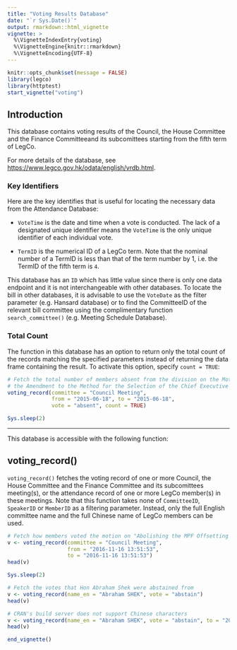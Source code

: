 ```yaml
---
title: "Voting Results Database"
date: "`r Sys.Date()`"
output: rmarkdown::html_vignette
vignette: >
  %\VignetteIndexEntry{voting} 
  %\VignetteEngine{knitr::rmarkdown} 
  %\VignetteEncoding{UTF-8}
---
```


```r
knitr::opts_chunk$set(message = FALSE)
library(legco)
library(httptest)
start_vignette("voting")
```

## Introduction

This database contains voting results of the Council, the House Committee and the Finance
Committeeand its subcomittees starting from the fifth term of LegCo.

For more details of the database, see <https://www.legco.gov.hk/odata/english/vrdb.html>.

### Key Identifiers

Here are the key identifies that is useful for locating the necessary data from the Attendance 
Database:

* `VoteTime` is the date and time when a vote is conducted. The lack of a designated unique identifier
means the `VoteTime` is the only unique identifier of each individual vote.

* `TermID` is the numerical ID of a LegCo term. Note that the nominal number of a TermID is less than that
of the term number by 1, i.e. the TermID of the fifth term is `4`.

This database has an `ID` which has little value since there is only one data endpoint and 
it is not interchangeable with other databases. To locate the bill in other databases, it is
advisable to use the `VoteDate` as the filter parameter (e.g. Hansard database) or to find
the CommitteeID of the relevant bill committee using the complimentary function 
`search_committee()` (e.g. Meeting Schedule Database).

### Total Count

The function in this database has an option to return only the total count of the records
matching the specified parameters instead of returning the data frame containing the result.
To activate this option, specify `count = TRUE`:

```r
# Fetch the total number of members absent from the division on the Motion Concerning
# the Amendment to the Method for the Selection of the Chief Executive of the HKSAR
voting_record(committee = "Council Meeting",
              from = "2015-06-18", to = "2015-06-18",
              vote = "absent", count = TRUE)
```
```r
Sys.sleep(2)
```

---

This database is accessible with the following function:

## voting_record()

`voting_record()` fetches the voting record of one or more Council, the House Committee
and the Finance Committee and its subcomittees meeting(s), or the attendance record of one or more 
LegCo member(s) in these meetings. Note that this function takes none of `CommitteeID`, `SpeakerID`
or `MemberID` as a filtering parameter. Instead, only the full English committee name and the full
Chinese name of LegCo members can be used.

```r
# Fetch how members voted the motion on "Abolishing the MPF Offsetting Mechanism" on November 11, 2016
v <- voting_record(committee = "Council Meeting",
                   from = "2016-11-16 13:51:53",
                   to = "2016-11-16 13:51:53")
head(v)
```
```r
Sys.sleep(2)
```
```r
# Fetch the votes that Hon Abraham Shek were abstained from
v <- voting_record(name_en = "Abraham SHEK", vote = "abstain")
head(v)
```
```r
# CRAN's build server does not support Chinese characters
v <- voting_record(name_en = "Abraham SHEK", vote = "abstain", to = "2020-03-27")
head(v)
```
```r
end_vignette()
```